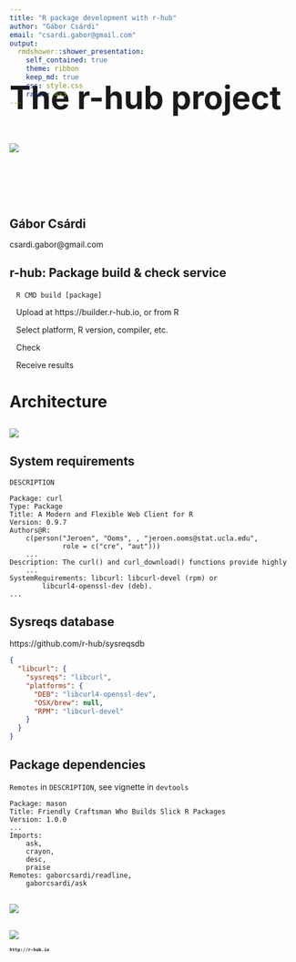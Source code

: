 ```yaml
---
title: "R package development with r-hub"
author: "Gábor Csárdi"
email: "csardi.gabor@gmail.com"
output:
  rmdshower::shower_presentation:
    self_contained: true
    theme: ribbon
    keep_md: true
    css: style.css
    ratio: 4x3
---
```


## { .nonum }

<style type="text/css">
@import url("https://maxcdn.bootstrapcdn.com/font-awesome/4.6.3/css/font-awesome.min.css");
@import url("https://cdn.rawgit.com/gaborcsardi/r-font/master/rlogo.css");
</style>

<h2 style="font-size:400%; margin-top:-80px;">The r-hub project</h2>

<img src="rc.png">

<h2 style="padding-top:16.5%;">Gábor Csárdi</h2>

<p style="line-height: 1">
csardi.gabor@<span></span>gmail.com
</p>

## r-hub: Package build & check service

<span class="fa fa-gift fa-fw" aria-hidden="true"></span>&nbsp;&nbsp;
`R CMD build [package]`

<span class="fa fa-upload fa-fw" aria-hidden="true"></span>&nbsp;&nbsp;
Upload at https://builder.r-hub.io, or from R

<span class="fa fa-windows fa-fw" aria-hidden="true"></span>
<span class="fa fa-linux fa-fw" aria-hidden="true"></span>
<span class="fa fa-apple fa-fw" aria-hidden="true"></span>&nbsp;&nbsp;
Select platform, R version, compiler, etc.

<span class="fa fa-cog fa-spin fa-fw" aria-hidden="true"></span>&nbsp;&nbsp;
Check

<span class="fa fa-envelope fa-fw" aria-hidden="true"></span>&nbsp;&nbsp;
Receive results

# Architecture

## { }

<img src="r-hub.svg" class="cover">

## System requirements

`DESCRIPTION`

```
Package: curl
Type: Package
Title: A Modern and Flexible Web Client for R
Version: 0.9.7
Authors@R:
    c(person("Jeroen", "Ooms", , "jeroen.ooms@stat.ucla.edu",
             role = c("cre", "aut")))
	...
Description: The curl() and curl_download() functions provide highly
    ...
SystemRequirements: libcurl: libcurl-devel (rpm) or
        libcurl4-openssl-dev (deb).
...
```

## Sysreqs database

https://github.com/r-hub/sysreqsdb

```json
{
  "libcurl": {
    "sysreqs": "libcurl",
    "platforms": {
      "DEB": "libcurl4-openssl-dev",
      "OSX/brew": null,
      "RPM": "libcurl-devel"
    }
  }
}
```

## Package dependencies

`Remotes` in `DESCRIPTION`, see vignette in `devtools`

```
Package: mason
Title: Friendly Craftsman Who Builds Slick R Packages
Version: 1.0.0
...
Imports:
    ask,
    crayon,
    desc,
    praise
Remotes: gaborcsardi/readline,
    gaborcsardi/ask
```

## { .cover }

<img src="rhub-web.gif" class="cover">

## { .cover }

<img src="rhub-earl.gif" class="cover">

# `http://r-hub.io` { style="font-size: 65%" } 
